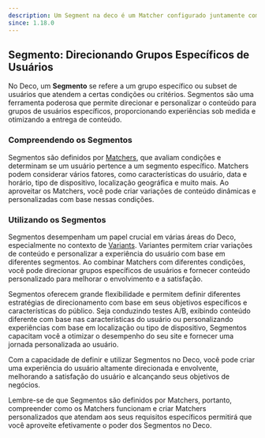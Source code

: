 ```yaml
---
description: Um Segment na deco é um Matcher configurado juntamente com uma Variant
since: 1.18.0
---
```


## Segmento: Direcionando Grupos Específicos de Usuários

No Deco, um **Segmento** se refere a um grupo específico ou subset de usuários
que atendem a certas condições ou critérios. Segmentos são uma ferramenta
poderosa que permite direcionar e personalizar o conteúdo para grupos de
usuários específicos, proporcionando experiências sob medida e otimizando a
entrega de conteúdo.

### Compreendendo os Segmentos

Segmentos são definidos por [Matchers](https://deco.cx/docs/pt/concepts/matchers), que avaliam
condições e determinam se um usuário pertence a um segmento específico. Matchers
podem considerar vários fatores, como características do usuário, data e
horário, tipo de dispositivo, localização geográfica e muito mais. Ao aproveitar
os Matchers, você pode criar variações de conteúdo dinâmicas e personalizadas
com base nessas condições.

### Utilizando os Segmentos

Segmentos desempenham um papel crucial em várias áreas do Deco, especialmente no
contexto de [Variants](https://deco.cx/docs/pt/getting-started/variants). Variantes permitem
criar variações de conteúdo e personalizar a experiência do usuário com base em
diferentes segmentos. Ao combinar Matchers com diferentes condições, você pode
direcionar grupos específicos de usuários e fornecer conteúdo personalizado para
melhorar o envolvimento e a satisfação.

Segmentos oferecem grande flexibilidade e permitem definir diferentes
estratégias de direcionamento com base em seus objetivos específicos e
características do público. Seja conduzindo testes A/B, exibindo conteúdo
diferente com base nas características do usuário ou personalizando experiências
com base em localização ou tipo de dispositivo, Segmentos capacitam você a
otimizar o desempenho do seu site e fornecer uma jornada personalizada ao
usuário.

Com a capacidade de definir e utilizar Segmentos no Deco, você pode criar uma
experiência do usuário altamente direcionada e envolvente, melhorando a
satisfação do usuário e alcançando seus objetivos de negócios.

Lembre-se de que Segmentos são definidos por Matchers, portanto, compreender
como os Matchers funcionam e criar Matchers personalizados que atendam aos seus
requisitos específicos permitirá que você aproveite efetivamente o poder dos
Segmentos no Deco.
